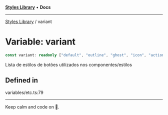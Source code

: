 
<Meta title="Libs/Styles/variables/variant" />



[**Styles Library**](/?path=/docs/libs-styles-overview--page) • **Docs**

***

[Styles Library](/?path=/docs/libs-styles-overview--page) / variant

# Variable: variant

```ts
const variant: readonly ["default", "outline", "ghost", "icon", "action"];
```

Lista de estilos de botões utilizados nos componentes/estilos

## Defined in

variables/etc.ts:79


***

Keep calm and code on 🤘.